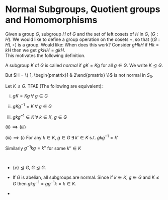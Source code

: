 # Normal Subgroups, Quotient groups and Homomorphisms

Given a group $G$, subgroup $H$ of $G$ and the set of left cosets of $H$ in $G$, $(G : H)$.
We would like to define a group operation on the cosets $\circ$, so that $((G : H), \circ)$ is a group.
Would like:
\begin{align*}
    (gH) \circ (k H) = gkH.
\end{align*} 
When does this work?
Consider $gH kH$ if $Hk = kH$ then we get $gkHH = gkH$.\
This motivates the following definition.

::: {.definition}
A subgroup $K$ of $G$ is called *normal* if $gK = Kg$ for all $g \in G$.
We write $K \trianglelefteq G$.
:::

::: {.example}
\begin{align*}
    K &= \{ \text{id}, \begin{pmatrix}1 & 2 & 3\end{pmatrix}, \begin{pmatrix}1 & 3 & 2\end{pmatrix} \} \trianglelefteq S_3 \\
    \begin{pmatrix}1 & 2\end{pmatrix} K &= \{ \begin{pmatrix}1 & 2\end{pmatrix}, \begin{pmatrix}2 & 3\end{pmatrix}, \begin{pmatrix}1 & 3\end{pmatrix} \} = K \begin{pmatrix}1 & 2\end{pmatrix} \\
    \begin{pmatrix}1 & 3\end{pmatrix} K &= K \begin{pmatrix}1 & 3\end{pmatrix} \\
    \begin{pmatrix}2 & 3\end{pmatrix} K &= K \begin{pmatrix}2 & 3\end{pmatrix} \\
    \begin{pmatrix}1 & 2 & 3\end{pmatrix} K &= K = K \begin{pmatrix}1 & 2 & 3\end{pmatrix}
\end{align*} 
But $H = \{ 1, \begin{pmatrix}1 & 2\end{pmatrix} \}$ is not normal in $S_3$.
\begin{align*}
    \begin{pmatrix}1 & 3\end{pmatrix} H &= \{ \begin{pmatrix}1 & 3\end{pmatrix}, \begin{pmatrix}1 & 2 & 3\end{pmatrix} \} \\
    H \begin{pmatrix}1 & 3\end{pmatrix} &= \{ \begin{pmatrix}1 & 3\end{pmatrix}, \begin{pmatrix}1 & 3 & 2\end{pmatrix} \}
\end{align*} 
:::

::: {.proposition #four}
Let $K \leq G$.
TFAE (The following are equivalent):

i. $gK = Kg \; \forall \; g \in G$

ii. $gKg^{-1} = K \; \forall \; g \in G$

iii. $gkg^{-1} \in K \; \forall \; k \in K,\ g \in G$
:::

::: {.proof}
\begin{align*}
    (i) &\implies (ii) \\
    gKg^{-1} &= \{gkg^{-1} : k \in K \} \\
    &= (gK) g^{-1} \\
    &= (Kg)g^{-1} \\
    &= K.
\end{align*} 

$(ii) \implies (iii)$

$(iii) \implies (i)$ For any $k \in K,\ g \in G \; \exists \; k' \in K$ s.t. $gkg^{-1} = k'$
\begin{align*}
    \implies gk &= k'g \in Kg \\
    \implies gK &\subseteq Kg \\
\end{align*} 

Similarly $g^{-1}kg = k''$ for some $k'' \in K$
\begin{align*}
    \implies kg &= gk'' \\
    \implies Kg &\subseteq gK \\
    \implies gK &= Kg.
\end{align*} 
:::

::: {.example}
\ 

- $\{ e \} \trianglelefteq G,\ G \trianglelefteq G$.

- If $G$ is abelian, all subgroups are normal. 
Since if $k \in K,\ g \in G$ and $K \leq G$ then $gkg^{-1} = gg^{-1} k = k \in K$.

- 
:::